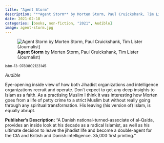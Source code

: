 ```yaml
---
title: "Agent Storm"
description: "**Agent Storm** by Morten Storm, Paul Cruickshank, Tim Lister (Journalist)"
date: 2021-02-18
categories: [books, non-fiction, "2021", Audible]
image: agent-storm.jpg
---
```

![**Agent Storm** by Morten Storm, Paul Cruickshank, Tim Lister (Journalist)](agent-storm.jpg){fig-align="left"}

<sup>isbn-13: 9780802123145</sup>

*Audible*

Eye-opening inside view of how both Jihadist organizations and intelligence organizations
recruit and operate. Don't expect to get any deep insights to Islam as a faith.
As a practising Muslim I think it was interesting how Morten goes from a life of
petty crime to a strict Muslim but without really going through any spiritual
transformation. His leaving (his version of) Islam, is equally abrupt.

**Publisher's Description:**
"A Danish national-turned-associate of al-Qaida, provides an inside look at
his decade as a radical Islamist, as well as his ultimate decision to leave
the jihadist life and become a double-agent for the CIA and British and
Danish intelligence. 35,000 first printing."